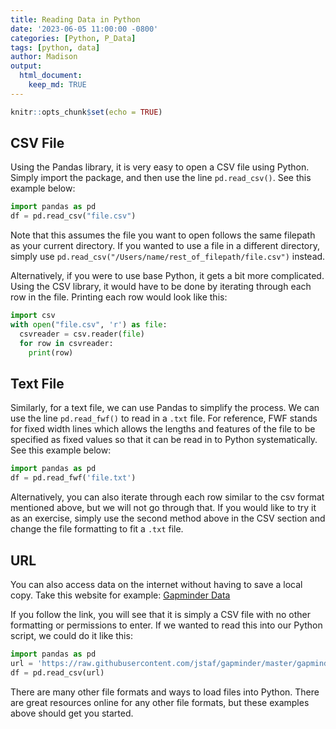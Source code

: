 ```yaml
---
title: Reading Data in Python
date: '2023-06-05 11:00:00 -0800'
categories: [Python, P_Data]
tags: [python, data]
author: Madison
output: 
  html_document:
    keep_md: TRUE 
---
```


    
```r
knitr::opts_chunk$set(echo = TRUE)
```

## CSV File

Using the Pandas library, it is very easy to open a CSV file using Python. Simply import the package, and then use the line `pd.read_csv()`. See this example below:

```python
import pandas as pd
df = pd.read_csv("file.csv")
```


Note that this assumes the file you want to open follows the same filepath as your current directory. If you wanted to use a file in a different directory, simply use `pd.read_csv("/Users/name/rest_of_filepath/file.csv")` instead.

Alternatively, if you were to use base Python, it gets a bit more complicated. Using the CSV library, it would have to be done by iterating through each row in the file. Printing each row would look like this:

```python
import csv
with open("file.csv", 'r') as file:
  csvreader = csv.reader(file)
  for row in csvreader:
    print(row)
```

## Text File

Similarly, for a text file, we can use Pandas to simplify the process. We can use the line `pd.read_fwf()` to read in a `.txt` file. For reference, FWF stands for fixed width lines which allows the lengths and features of the file to be specified as fixed values so that it can be read in to Python systematically. See this example below:

```python
import pandas as pd
df = pd.read_fwf('file.txt')
```


Alternatively, you can also iterate through each row similar to the csv format mentioned above, but we will not go through that. If you would like to try it as an exercise, simply use the second method above in the CSV section and change the file formatting to fit a `.txt` file.

## URL

You can also access data on the internet without having to save a local copy. Take this website for example: [Gapminder Data](https://raw.githubusercontent.com/jstaf/gapminder/master/gapminder/gapminder.csv)

If you follow the link, you will see that it is simply a CSV file with no other formatting or permissions to enter. If we wanted to read this into our Python script, we could do it like this:

```python
import pandas as pd
url = 'https://raw.githubusercontent.com/jstaf/gapminder/master/gapminder/gapminder.csv'
df = pd.read_csv(url)
```


There are many other file formats and ways to load files into Python. There are great resources online for any other file formats, but these examples above should get you started.